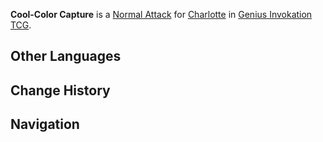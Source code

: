 {{About|the Character Card Skill for [[Genius Invokation TCG]]|the Playable Character Talent|Cool-Color Capture}}
{{Genius Invokation TCG Skill Infobox
|title      = Cool-Color Capture
|image      = Cool-Color Capture Character Card Skill.png
|type       = Normal Attack
|character  = Charlotte
|matching   = 1
|element    = Cryo
|unaligned  = 2
|effect     = Deals 1 {{Color|Cryo DMG}}.
|order      = 1
}}
'''Cool-Color Capture''' is a [[Character Card Normal Attack|Normal Attack]] for [[Charlotte (Character Card)|Charlotte]] in [[Genius Invokation TCG]].

==Other Languages==
{{Other Languages|Cool-Color Capture}}

==Change History==
{{Change History|4.5}}

==Navigation==
{{Genius Invokation TCG Skill Navbox|Charlotte}}